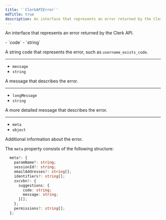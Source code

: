 ```yaml
---
title: '`ClerkAPIError`'
mdTitle: true
description: An interface that represents an error returned by the Clerk API.
---
```


An interface that represents an error returned by the Clerk API.

<Properties>
  - `code`
  - `string`

  A string code that represents the error, such as `username_exists_code`.

  ---

  - `message`
  - `string`

  A message that describes the error.

  ---

  - `longMessage`
  - `string`

  A more detailed message that describes the error.

  ---

  - `meta`
  - `object`

  Additional information about the error.
</Properties>

The `meta` property consists of the following structure:

```ts {{ prettier: false }}
  meta?: {
    paramName?: string;
    sessionId?: string;
    emailAddresses?: string[];
    identifiers?: string[];
    zxcvbn?: {
      suggestions: {
        code: string;
        message: string;
      }[];
    };
    permissions?: string[];
  };
```
